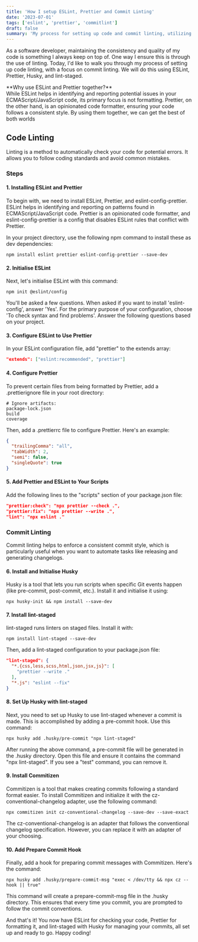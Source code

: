 ```yaml
---
title: 'How I setup ESLint, Prettier and Commit Linting'
date: '2023-07-01'
tags: ['eslint', 'prettier', 'commitlint']
draft: false
summary: 'My process for setting up code and commit linting, utilizing tools like ESLint, Prettier, Husky, and lint-staged, which aid in maintaining code quality and enforcing a consistent coding and commit style. '
---
```


As a software developer, maintaining the consistency and quality of my code is something I always keep on top of. One way I ensure this is through the use of linting.
Today, I'd like to walk you through my process of setting up code linting, with a focus on commit linting. We will do this using ESLint, Prettier, Husky, and lint-staged.

<Callout>
**Why use ESLint and Prettier together?**<br/>
While ESLint helps in identifying and reporting potential issues in your ECMAScript/JavaScript code, its primary focus is not formatting.
Prettier, on the other hand, is an opinionated code formatter, ensuring your code follows a consistent style.
By using them together, we can get the best of both worlds

</Callout>

## Code Linting

Linting is a method to automatically check your code for potential errors. It allows you to follow coding standards and avoid common mistakes.

### Steps

#### 1. Installing ESLint and Prettier

To begin with, we need to install ESLint, Prettier, and eslint-config-prettier. ESLint helps in identifying and reporting on patterns found in ECMAScript/JavaScript code.
Prettier is an opinionated code formatter, and eslint-config-prettier is a config that disables ESLint rules that conflict with Prettier.

In your project directory, use the following npm command to install these as dev dependencies:

```shell
npm install eslint prettier eslint-config-prettier --save-dev
```

#### 2. Initialise ESLint

Next, let's initialise ESLint with this command:

```shell
npm init @eslint/config
```

You'll be asked a few questions. When asked if you want to install 'eslint-config', answer 'Yes'.
For the primary purpose of your configuration, choose 'To check syntax and find problems'. Answer the following questions based on your project.

#### 3. Configure ESLint to Use Prettier

In your ESLint configuration file, add "prettier" to the extends array:

```json title=".eslintrc.js"
"extends": ["eslint:recommended", "prettier"]
```

#### 4. Configure Prettier

To prevent certain files from being formatted by Prettier, add a .prettierignore file in your root directory:

```shell title=".prettierignore"
# Ignore artifacts:
package-lock.json
build
coverage
```

Then, add a .prettierrc file to configure Prettier. Here's an example:

```json title=".prettierrc"
{
  "trailingComma": "all",
  "tabWidth": 2,
  "semi": false,
  "singleQuote": true
}
```

#### 5. Add Prettier and ESLint to Your Scripts

Add the following lines to the "scripts" section of your package.json file:

```json title="package.json"
"prettier:check": "npx prettier --check .",
"prettier:fix": "npx prettier --write .",
"lint": "npx eslint ."
```

### Commit Linting

Commit linting helps to enforce a consistent commit style, which is particularly useful when you want to automate tasks like releasing and generating changelogs.

#### 6. Install and Initialise Husky

Husky is a tool that lets you run scripts when specific Git events happen (like pre-commit, post-commit, etc.). Install it and initialise it using:

```shell
npx husky-init && npm install --save-dev
```

#### 7. Install lint-staged

lint-staged runs linters on staged files. Install it with:

```shell
npm install lint-staged --save-dev
```

Then, add a lint-staged configuration to your package.json file:

```json title="package.json"
"lint-staged": {
  "*.{css,less,scss,html,json,jsx,js}": [
    "prettier --write ."
  ],
  "*.js": "eslint --fix"
}
```

#### 8. Set Up Husky with lint-staged

Next, you need to set up Husky to use lint-staged whenever a commit is made. This is accomplished by adding a pre-commit hook. Use this command:

```shell
npx husky add .husky/pre-commit "npx lint-staged"
```

After running the above command, a pre-commit file will be generated in the .husky directory. Open this file and ensure it contains the command "npx lint-staged". If you see a "test" command, you can remove it.

#### 9. Install Commitizen

Commitizen is a tool that makes creating commits following a standard format easier. To install Commitizen and initialize it with the cz-conventional-changelog adapter, use the following command:

```shell
npx commitizen init cz-conventional-changelog --save-dev --save-exact
```

The cz-conventional-changelog is an adapter that follows the conventional changelog specification. However, you can replace it with an adapter of your choosing.

#### 10. Add Prepare Commit Hook

Finally, add a hook for preparing commit messages with Commitizen. Here's the command:

```shell
npx husky add .husky/prepare-commit-msg "exec < /dev/tty && npx cz --hook || true"
```

This command will create a prepare-commit-msg file in the .husky directory. This ensures that every time you commit, you are prompted to follow the commit conventions.

And that's it! You now have ESLint for checking your code, Prettier for formatting it, and lint-staged with Husky for managing your commits, all set up and ready to go. Happy coding!

